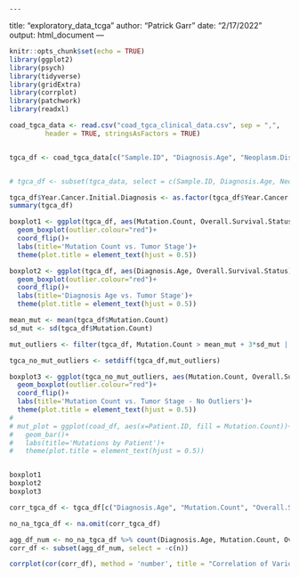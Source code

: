                                                                                         ---
title: "exploratory_data_tcga"
author: "Patrick Garr"
date: "2/17/2022"
output: html_document
---

```r
knitr::opts_chunk$set(echo = TRUE)
library(ggplot2)
library(psych)
library(tidyverse)
library(gridExtra)
library(corrplot)
library(patchwork)
library(readxl)
```

```r
coad_tgca_data <- read.csv("coad_tgca_clinical_data.csv", sep = ",",
         header = TRUE, stringsAsFactors = TRUE)


tgca_df <- coad_tgca_data[c("Sample.ID", "Diagnosis.Age", "Neoplasm.Disease.Stage.American.Joint.Committee.on.Cancer.Code",  "Cancer.Type.Detailed", "Disease.Free.Status", "Ethnicity.Category", "Form.completion.date", "Fraction.Genome.Altered", "Patient.Height", "Prior.Cancer.Diagnosis.Occurence", "Year.Cancer.Initial.Diagnosis", "Is.FFPE",  "Mutation.Count", "Overall.Survival..Months.", "Overall.Survival.Status",  "Patient.Primary.Tumor.Site", "Race.Category", "Surgical.Margin.Resection.Status", "Sample.Initial.Weight", "Sample.Type", "Sex", "Longest.Dimension", "Shortest.Dimension", "Tumor.Tissue.Site", "Specimen.Second.Longest.Dimension", "Tissue.Source.Site", "Person.Neoplasm.Status", "Patient.Weight")]


# tgca_df <- subset(tgca_data, select = c(Sample.ID, Diagnosis.Age, Neoplasm.Disease.Stage.American.Joint.Committee.on.Cancer.Code,  Cancer.Type.Detailed, Disease.Free.Status, Ethnicity.Category, Form.completion.date, Fraction.Genome.Altered, Patient.Height, Prior.Cancer.Diagnosis.Occurence, Year.Cancer.Initial.Diagnosis, Is.FFPE,  Mutation.Count, Overall.Survival..Months., Overall.Survival.Status,  Patient.Primary.Tumor.Site, Race.Category, Surgical.Margin.Resection.Status, Sample.Initial.Weight, Sample.Type, Sex, Longest.Dimension, Shortest.Dimension, Tumor.Tissue.Site, Specimen.Second.Longest.Dimension, Tissue.Source.Site, Person.Neoplasm.Status, Patient.Weight))

tgca_df$Year.Cancer.Initial.Diagnosis <- as.factor(tgca_df$Year.Cancer.Initial.Diagnosis)
summary(tgca_df)
```

```r

boxplot1 <- ggplot(tgca_df, aes(Mutation.Count, Overall.Survival.Status))+
  geom_boxplot(outlier.colour="red")+
  coord_flip()+
  labs(title='Mutation Count vs. Tumor Stage')+
  theme(plot.title = element_text(hjust = 0.5))

boxplot2 <- ggplot(tgca_df, aes(Diagnosis.Age, Overall.Survival.Status))+
  geom_boxplot(outlier.colour="red")+
  coord_flip()+
  labs(title='Diagnosis Age vs. Tumor Stage')+
  theme(plot.title = element_text(hjust = 0.5))

mean_mut <- mean(tgca_df$Mutation.Count)
sd_mut <- sd(tgca_df$Mutation.Count)

mut_outliers <- filter(tgca_df, Mutation.Count > mean_mut + 3*sd_mut | Mutation.Count < mean_mut - 3*sd_mut)

tgca_no_mut_outliers <- setdiff(tgca_df,mut_outliers)

boxplot3 <- ggplot(tgca_no_mut_outliers, aes(Mutation.Count, Overall.Survival.Status))+
  geom_boxplot(outlier.colour="red")+
  coord_flip()+
  labs(title='Mutation Count vs. Tumor Stage - No Outliers')+
  theme(plot.title = element_text(hjust = 0.5))
# 
# mut_plot = ggplot(coad_df, aes(x=Patient.ID, fill = Mutation.Count))+
#   geom_bar()+
#   labs(title='Mutations by Patient')+
#   theme(plot.title = element_text(hjust = 0.5))


boxplot1
boxplot2
boxplot3


```



```r

corr_tgca_df <- tgca_df[c("Diagnosis.Age", "Mutation.Count", "Overall.Survival..Months.", "Patient.Weight", "Patient.Height")]

no_na_tgca_df <- na.omit(corr_tgca_df)

agg_df_num <- no_na_tgca_df %>% count(Diagnosis.Age, Mutation.Count, Overall.Survival..Months., Patient.Height, Patient.Weight, sort = TRUE)
corr_df <- subset(agg_df_num, select = -c(n))

corrplot(cor(corr_df), method = 'number', title = "Correlation of Various Numeric Values", mar=c(0,0,1,0))

```